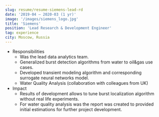 ```yaml
---
slug: resume/resume-siemens-lead-rd
date: '2019-04 – 2020-03 (1 yr)'
image: '/images/siemens_logo.jpg'
title: 'Siemens'
position: 'Lead Research & Development Engineer'
tag: experience
city: Moscow, Russia
---
```

* Responsibilities
    * Was the lead data analytics team.
    * Generalized burst detection algorithms from water to oil&gas use cases.
    * Developed transient modeling algorithm and corresponding surrogate neural networks model.
    * Water Quality Analysis (collaboration with colleagues from UK)
* Impact
    * Results of development allows to tune burst localization algorithm without real life experiments.
    * For water quality analysis was the report was created to provided initial estimations for further project development.